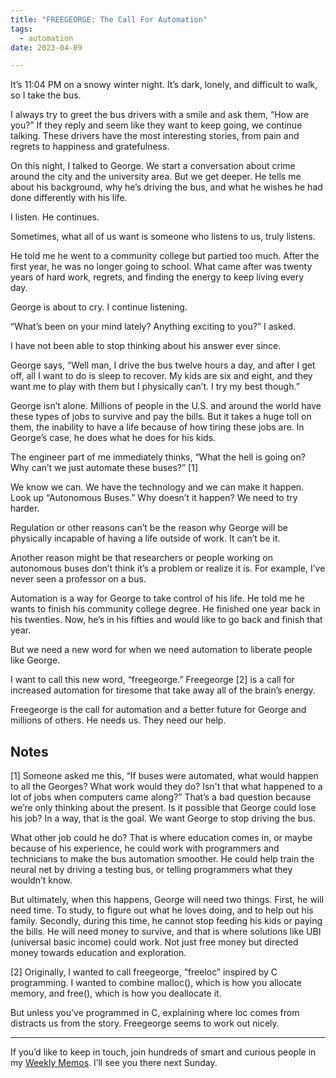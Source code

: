 ```yaml
---
title: "FREEGEORGE: The Call For Automation"
tags:
  - automation
date: 2023-04-09

---
```

It’s 11:04 PM on a snowy winter night. It’s dark, lonely, and difficult to walk, so I take the bus.

I always try to greet the bus drivers with a smile and ask them, “How are you?” If they reply and seem like they want to keep going, we continue talking. These drivers have the most interesting stories, from pain and regrets to happiness and gratefulness. 

On this night, I talked to George. We start a conversation about crime around the city and the university area. But we get deeper. He tells me about his background, why he’s driving the bus, and what he wishes he had done differently with his life. 

I listen. He continues.

Sometimes, what all of us want is someone who listens to us, truly listens. 

He told me he went to a community college but partied too much. After the first year, he was no longer going to school. What came after was twenty years of hard work, regrets, and finding the energy to keep living every day. 

George is about to cry. I continue listening. 

“What’s been on your mind lately? Anything exciting to you?” I asked. 

I have not been able to stop thinking about his answer ever since. 

George says, “Well man, I drive the bus twelve hours a day, and after I get off, all I want to do is sleep to recover. My kids are six and eight, and they want me to play with them but I physically can’t. I try my best though.”

George isn’t alone. Millions of people in the U.S. and around the world have these types of jobs to survive and pay the bills. But it takes a huge toll on them, the inability to have a life because of how tiring these jobs are. In George’s case, he does what he does for his kids. 

The engineer part of me immediately thinks, “What the hell is going on? Why can’t we just automate these buses?” [1]

We know we can. We have the technology and we can make it happen. Look up “Autonomous Buses.” Why doesn’t it happen? We need to try harder. 

Regulation or other reasons can’t be the reason why George will be physically incapable of having a life outside of work. It can’t be it. 

Another reason might be that researchers or people working on autonomous buses don’t think it’s a problem or realize it is. For example, I’ve never seen a professor on a bus. 

Automation is a way for George to take control of his life. He told me he wants to finish his community college degree. He finished one year back in his twenties. Now, he’s in his fifties and would like to go back and finish that year. 

But we need a new word for when we need automation to liberate people like George. 

I want to call this new word, “freegeorge.” Freegeorge [2] is a call for increased automation for tiresome that take away all of the brain’s energy.

Freegeorge is the call for automation and a better future for George and millions of others. He needs us. They need our help. 

## Notes

[1] Someone asked me this, “If buses were automated, what would happen to all the Georges? What work would they do? Isn't that what happened to a lot of jobs when computers came along?” That’s a bad question because we’re only thinking about the present. Is it possible that George could lose his job? In a way, that is the goal. We want George to stop driving the bus. 

What other job could he do? That is where education comes in, or maybe because of his experience, he could work with programmers and technicians to make the bus automation smoother. He could help train the neural net by driving a testing bus, or telling programmers what they wouldn’t know. 

But ultimately, when this happens, George will need two things. First, he will need time. To study, to figure out what he loves doing, and to help out his family. Secondly, during this time, he cannot stop feeding his kids or paying the bills. He will need money to survive, and that is where solutions like UBI (universal basic income) could work. Not just free money but directed money towards education and exploration. 

[2] Originally, I wanted to call freegeorge, “freeloc” inspired by C programming. I wanted to combine malloc(), which is how you allocate memory, and free(), which is how you deallocate it. 

But unless you’ve programmed in C, explaining where loc comes from distracts us from the story. Freegeorge seems to work out nicely. 

-----
If you’d like to keep in touch, join hundreds of smart and curious people in my [Weekly Memos](https://juandavidcampolargo.substack.com/). I’ll see you there next Sunday.